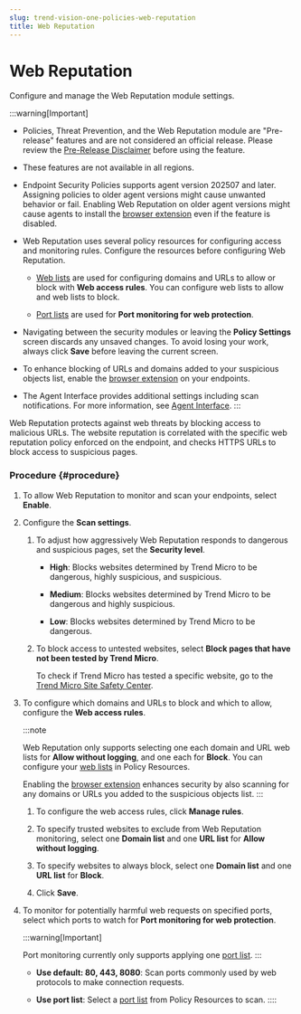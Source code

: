 ```yaml
---
slug: trend-vision-one-policies-web-reputation
title: Web Reputation
---
```

# Web Reputation

Configure and manage the Web Reputation module settings.

:::warning[Important]

- Policies, Threat Prevention, and the Web Reputation module are "Pre-release" features and are not considered an official release. Please review the [Pre-Release Disclaimer](pre-release-disclaimer.mdx) before using the feature.

- These features are not available in all regions.

- Endpoint Security Policies supports agent version 202507 and later. Assigning policies to older agent versions might cause unwanted behavior or fail. Enabling Web Reputation on older agent versions might cause agents to install the [browser extension](policies-browser-extension.mdx) even if the feature is disabled.

- Web Reputation uses several policy resources for configuring access and monitoring rules. Configure the resources before configuring Web Reputation.

  - [Web lists](resources-web-lists.mdx) are used for configuring domains and URLs to allow or block with **Web access rules**. You can configure web lists to allow and web lists to block.

  - [Port lists](resources-port-lists.mdx) are used for **Port monitoring for web protection**.

- Navigating between the security modules or leaving the **Policy Settings** screen discards any unsaved changes. To avoid losing your work, always click **Save** before leaving the current screen.

- To enhance blocking of URLs and domains added to your suspicious objects list, enable the [browser extension](policies-browser-extension.mdx) on your endpoints.

- The Agent Interface provides additional settings including scan notifications. For more information, see [Agent Interface](policies-agent-interface.mdx).
:::

Web Reputation protects against web threats by blocking access to malicious URLs. The website reputation is correlated with the specific web reputation policy enforced on the endpoint, and checks HTTPS URLs to block access to suspicious pages.

### Procedure {#procedure}

1.  To allow Web Reputation to monitor and scan your endpoints, select **Enable**.

2.  Configure the **Scan settings**.

    1.  To adjust how aggressively Web Reputation responds to dangerous and suspicious pages, set the **Security level**.

        - **High**: Blocks websites determined by Trend Micro to be dangerous, highly suspicious, and suspicious.

        - **Medium**: Blocks websites determined by Trend Micro to be dangerous and highly suspicious.

        - **Low**: Blocks websites determined by Trend Micro to be dangerous.

    2.  To block access to untested websites, select **Block pages that have not been tested by Trend Micro**.

        To check if Trend Micro has tested a specific website, go to the [Trend Micro Site Safety Center](https://global.sitesafety.trendmicro.com/).

3.  To configure which domains and URLs to block and which to allow, configure the **Web access rules**.

    :::note

    Web Reputation only supports selecting one each domain and URL web lists for **Allow without logging**, and one each for **Block**. You can configure your [web lists](resources-web-lists.mdx) in Policy Resources.

    Enabling the [browser extension](policies-browser-extension.mdx) enhances security by also scanning for any domains or URLs you added to the suspicious objects list.
    :::

    1.  To configure the web access rules, click **Manage rules**.

    2.  To specify trusted websites to exclude from Web Reputation monitoring, select one **Domain list** and one **URL list** for **Allow without logging**.

    3.  To specify websites to always block, select one **Domain list** and one **URL list** for **Block**.

    4.  Click **Save**.

4.  To monitor for potentially harmful web requests on specified ports, select which ports to watch for **Port monitoring for web protection**.

    :::warning[Important]

    Port monitoring currently only supports applying one [port list](resources-port-lists.mdx).
    :::

    - **Use default: 80, 443, 8080**: Scan ports commonly used by web protocols to make connection requests.

    - **Use port list**: Select a [port list](resources-port-lists.mdx) from Policy Resources to scan.
::::
